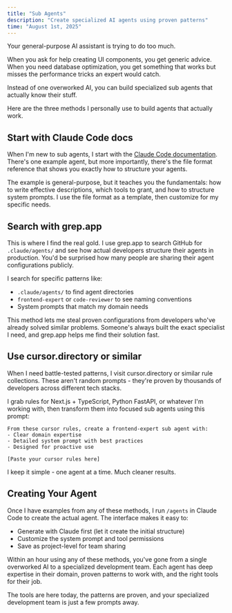 ```yaml
---
title: "Sub Agents"
description: "Create specialized AI agents using proven patterns"
time: "August 1st, 2025"
---
```


Your general-purpose AI assistant is trying to do too much.

When you ask for help creating UI components, you get generic advice. When you need database optimization, you get something that works but misses the performance tricks an expert would catch.

Instead of one overworked AI, you can build specialized sub agents that actually know their stuff.

Here are the three methods I personally use to build agents that actually work.

## Start with Claude Code docs

When I'm new to sub agents, I start with the [Claude Code documentation](https://docs.anthropic.com/en/docs/claude-code/sub-agents). There's one example agent, but more importantly, there's the file format reference that shows you exactly how to structure your agents.

The example is general-purpose, but it teaches you the fundamentals: how to write effective descriptions, which tools to grant, and how to structure system prompts. I use the file format as a template, then customize for my specific needs.

## Search with grep.app

This is where I find the real gold. I use grep.app to search GitHub for `.claude/agents/` and see how actual developers structure their agents in production. You'd be surprised how many people are sharing their agent configurations publicly.

I search for specific patterns like:

- `.claude/agents/` to find agent directories
- `frontend-expert` or `code-reviewer` to see naming conventions
- System prompts that match my domain needs

This method lets me steal proven configurations from developers who've already solved similar problems. Someone's always built the exact specialist I need, and grep.app helps me find their solution fast.

## Use cursor.directory or similar

When I need battle-tested patterns, I visit cursor.directory or similar rule collections. These aren't random prompts - they're proven by thousands of developers across different tech stacks.

I grab rules for Next.js + TypeScript, Python FastAPI, or whatever I'm working with, then transform them into focused sub agents using this prompt:

```
From these cursor rules, create a frontend-expert sub agent with:
- Clear domain expertise
- Detailed system prompt with best practices
- Designed for proactive use

[Paste your cursor rules here]
```

I keep it simple - one agent at a time. Much cleaner results.

## Creating Your Agent

Once I have examples from any of these methods, I run `/agents` in Claude Code to create the actual agent. The interface makes it easy to:

- Generate with Claude first (let it create the initial structure)
- Customize the system prompt and tool permissions
- Save as project-level for team sharing

Within an hour using any of these methods, you've gone from a single overworked AI to a specialized development team. Each agent has deep expertise in their domain, proven patterns to work with, and the right tools for their job.

The tools are here today, the patterns are proven, and your specialized development team is just a few prompts away.
